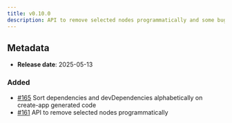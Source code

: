 ```yaml
---
title: v0.10.0
description: API to remove selected nodes programmatically and some bugfixes
---
```


## Metadata

- **Release date**: 2025-05-13

### Added

- [#165](https://github.com/InditexTech/weavejs/issues/165) Sort dependencies and devDependencies alphabetically on create-app generated code
- [#161](https://github.com/InditexTech/weavejs/issues/161) API to remove selected nodes programmatically
